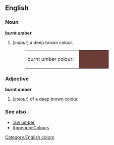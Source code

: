 ==English==

===Noun===
'''burnt umber'''
#(''colour'') a deep brown colour.
#:<table><tr><td>burnt umber colour: &nbsp;</td><td bgcolor="#6B3D36" width="80">&nbsp; </td></tr></table>

===Adjective===
'''burnt umber'''
#(''colour'') of a deep brown colour.

===See also===
*[[raw umber]]
*[[Wiktionary_Appendix:Colours|Appendix:Colours]]

[[Category:English colors]]